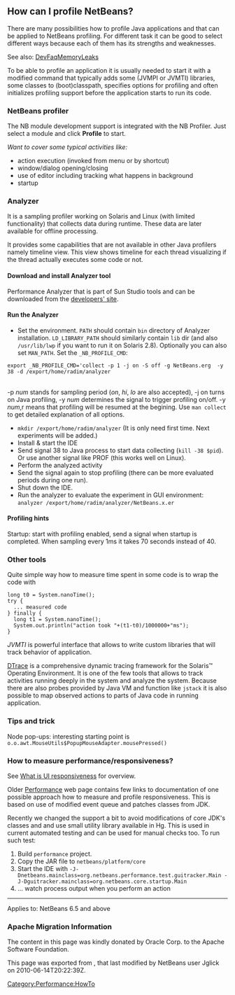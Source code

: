 <!--

    Licensed to the Apache Software Foundation (ASF) under one
    or more contributor license agreements.  See the NOTICE file
    distributed with this work for additional information
    regarding copyright ownership.  The ASF licenses this file
    to you under the Apache License, Version 2.0 (the
    "License"); you may not use this file except in compliance
    with the License.  You may obtain a copy of the License at

      http://www.apache.org/licenses/LICENSE-2.0

    Unless required by applicable law or agreed to in writing,
    software distributed under the License is distributed on an
    "AS IS" BASIS, WITHOUT WARRANTIES OR CONDITIONS OF ANY
    KIND, either express or implied.  See the License for the
    specific language governing permissions and limitations
    under the License.

-->

==How can I profile NetBeans?==

There are many possibilities how to profile Java applications and that can be applied to NetBeans profiling.
For different task it can be good to select different ways because each of them has its strengths and weaknesses.

See also: [[DevFaqMemoryLeaks | DevFaqMemoryLeaks]]

To be able to profile an application it is usually needed to start it with a modified command
that typically adds some (JVMPI or JVMTI) libraries, some classes to (boot)classpath, specifies 
options for profiling and often initializes profiling support before the application starts to run its code.

===NetBeans profiler===

The NB module development support is integrated with the NB Profiler.
Just select a module and click '''Profile''' to start.

''Want to cover some typical activities like:''
* action execution (invoked from menu or by shortcut)
* window/dialog opening/closing
* use of editor including tracking what happens in background
* startup

===Analyzer===

It is a sampling profiler working on Solaris and Linux (with limited functionality) that collects data during runtime.
These data are later available for offline processing.

It provides some capabilities that are not available in other Java profilers namely timeline view.
This view shows timeline for each thread visualizing if the thread actually executes some code or not.

====Download and install Analyzer tool====

Performance Analyzer that is part of Sun Studio tools and can be downloaded
from the [http://developers.sun.com/sunstudio/downloads/express.jsp developers' site].

====Run the Analyzer====

* Set the environment. <tt>PATH</tt> should contain <tt>bin</tt> directory of Analyzer installation. <tt>LD_LIBRARY_PATH</tt> should similarly contain <tt>lib</tt> dir (and also <tt>/usr/lib/lwp</tt> if you want to run it on Solaris 2.8). Optionally you can also set <tt>MAN_PATH</tt>. Set the <tt>_NB_PROFILE_CMD</tt>:<br>
<pre>export _NB_PROFILE_CMD='collect -p 1 -j on -S off -g NetBeans.erg  -y 38 -d /export/home/radim/analyzer</pre><br>
-p ''num'' stands for sampling period (''on'', ''hi'', ''lo'' are also accepted), -j on turns on Java profiling, -y ''num'' determines the signal to trigger profiling on/off. -y ''num'',r means that profiling will be resumed at the begining. Use <tt>man collect</tt> to get detailed explanation of all options.

* <tt>mkdir /export/home/radim/analyzer</tt> (It is only need first time. Next experiments will be added.)
* Install & start the IDE
* Send signal 38 to Java process to start data collecting (<tt>kill -38 $pid</tt>). Or use another signal like PROF (this works well on Linux).
* Perform the analyzed activity
* Send the signal again to stop profiling (there can be more evaluated periods during one run).
* Shut down the IDE.
* Run the analyzer to evaluate the experiment in GUI environment: <tt>analyzer /export/home/radim/analyzer/NetBeans.x.er</tt>

====Profiling hints====

Startup: start with profiling enabled, send a signal when startup is completed. 
When sampling every 1ms it takes 70 seconds instead of 40.

===Other tools===

Quite simple way how to measure time spent in some code is to wrap the code with 
<pre>
long t0 = System.nanoTime();
try {
  ... measured code
} finally {
  long t1 = System.nanoTime();
  System.out.println("action took "+(t1-t0)/1000000+"ms");
}
</pre>

''JVMTI'' is powerful interface that allows to write custom libraries that will track behavior of application.

[http://www.opensolaris.org/os/community/dtrace/ DTrace] is a comprehensive dynamic tracing framework for the Solaris™ Operating Environment.
It is one of the few tools that allows to track activities running deeply in the system and analyze the system.
Because there are also probes provided by Java VM and function like <tt>jstack</tt> it is also possible to map 
observed actions to parts of Java code in running application.

===Tips and trick===

Node pop-ups: interesting starting point is <tt>o.o.awt.MouseUtils$PopupMouseAdapter.mousePressed()</tt>

===How to measure performance/responsiveness?===

See [http://performance.netbeans.org/responsiveness/whatisresponsiveness.html What is UI responsiveness] for overview.

Older [http://performance.netbeans.org/ Performance] web page contains few links to documentation of one possible approach 
how to measure and profile responsiveness. 
This is based on use of modified event queue and patches classes from JDK.

Recently we changed the support a bit to avoid modifications of core JDK's classes and and use small utility library 
available in Hg.
This is used in current automated testing and can be used for manual checks too.
To run such test:
# Build <tt>performance</tt> project.
# Copy the JAR file to <tt>netbeans/platform/core</tt>
# Start the IDE with <tt>-J-Dnetbeans.mainclass=org.netbeans.performance.test.guitracker.Main -J-Dguitracker.mainclass=org.netbeans.core.startup.Main</tt>
# ... watch process output when you perform an action

----
Applies to: NetBeans 6.5 and above
{{attachments|
* [[Media:nbopt_DevFaqProfiling.sh]]
* [[Media:nb60_DevFaqProfiling.ois]]}}

[[Category:Performance:HowTo]]

===Apache Migration Information===

The content in this page was kindly donated by Oracle Corp. to the
Apache Software Foundation.

This page was exported from , 
that last modified by NetBeans user Jglick 
on 2010-06-14T20:22:39Z.


